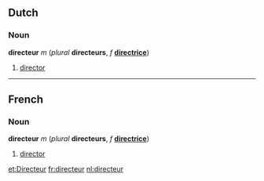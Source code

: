 ==Dutch==
===Noun===
'''directeur''' ''m'' (''plural'' '''directeurs''', ''f'' '''[[directrice]]''')

#[[director]]

----
==French==
===Noun===
'''directeur''' ''m'' (''plural'' '''directeurs''', ''f'' '''[[directrice]]''')

#[[director]]

[[et:Directeur]]
[[fr:directeur]]
[[nl:directeur]]